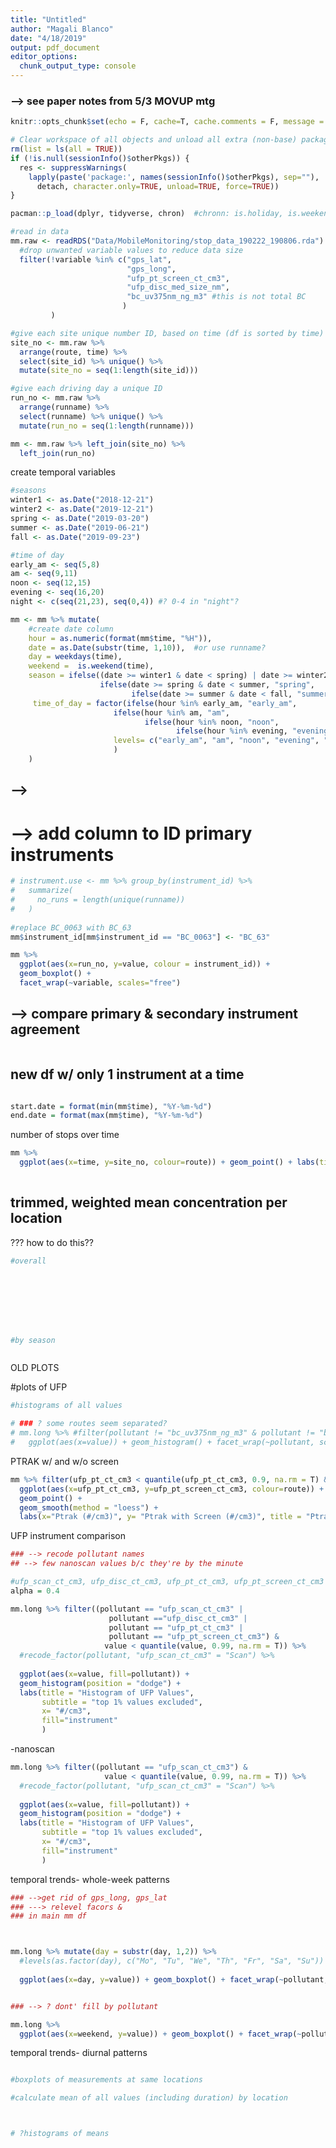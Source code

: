 ```yaml
---
title: "Untitled"
author: "Magali Blanco"
date: "4/18/2019"
output: pdf_document
editor_options: 
  chunk_output_type: console
---
```

### --> see paper notes from 5/3 MOVUP mtg 

```r
knitr::opts_chunk$set(echo = F, cache=T, cache.comments = F, message = F, warning = F, tidy.opts=list(width.cutoff=60), tidy=TRUE, fig.width = 8, fig.height = 6)  

# Clear workspace of all objects and unload all extra (non-base) packages
rm(list = ls(all = TRUE))
if (!is.null(sessionInfo()$otherPkgs)) {
  res <- suppressWarnings(
    lapply(paste('package:', names(sessionInfo()$otherPkgs), sep=""),
      detach, character.only=TRUE, unload=TRUE, force=TRUE))
}

pacman::p_load(dplyr, tidyverse, chron)  #chronn: is.holiday, is.weekend

```

```r
#read in data
mm.raw <- readRDS("Data/MobileMonitoring/stop_data_190222_190806.rda") %>% 
  #drop unwanted variable values to reduce data size
  filter(!variable %in% c("gps_lat",
                          "gps_long",
                          "ufp_pt_screen_ct_cm3",
                          "ufp_disc_med_size_nm",
                          "bc_uv375nm_ng_m3" #this is not total BC
                         ) 
         )

#give each site unique number ID, based on time (df is sorted by time)
site_no <- mm.raw %>%  
  arrange(route, time) %>%
  select(site_id) %>% unique() %>% 
  mutate(site_no = seq(1:length(site_id))) 

#give each driving day a unique ID
run_no <- mm.raw %>% 
  arrange(runname) %>%
  select(runname) %>% unique() %>%
  mutate(run_no = seq(1:length(runname)))

mm <- mm.raw %>% left_join(site_no) %>%
  left_join(run_no)

```

create temporal variables

```r
#seasons
winter1 <- as.Date("2018-12-21")
winter2 <- as.Date("2019-12-21")
spring <- as.Date("2019-03-20")
summer <- as.Date("2019-06-21")
fall <- as.Date("2019-09-23")  

#time of day
early_am <- seq(5,8)
am <- seq(9,11)
noon <- seq(12,15)
evening <- seq(16,20)
night <- c(seq(21,23), seq(0,4)) #? 0-4 in "night"?

mm <- mm %>% mutate(
    #create date column
    hour = as.numeric(format(mm$time, "%H")),
    date = as.Date(substr(time, 1,10)),  #or use runname?
    day = weekdays(time),
    weekend =  is.weekend(time),
    season = ifelse((date >= winter1 & date < spring) | date >= winter2, "winter", 
                    ifelse(date >= spring & date < summer, "spring",
                           ifelse(date >= summer & date < fall, "summer", "fall"))),
     time_of_day = factor(ifelse(hour %in% early_am, "early_am",
                       ifelse(hour %in% am, "am",
                              ifelse(hour %in% noon, "noon",
                                     ifelse(hour %in% evening, "evening", "night")))),
                       levels= c("early_am", "am", "noon", "evening", "night")
                       )
    )


```

## --> 
# --> add column to ID primary instruments

```r
# instrument.use <- mm %>% group_by(instrument_id) %>%
#   summarize(
#     no_runs = length(unique(runname))
#   )
 
#replace BC_0063 with BC_63
mm$instrument_id[mm$instrument_id == "BC_0063"] <- "BC_63"

mm %>%
  ggplot(aes(x=run_no, y=value, colour = instrument_id)) + 
  geom_boxplot() + 
  facet_wrap(~variable, scales="free")

```


## --> compare primary & secondary instrument agreement 

```r

```

 
## new df w/ only 1 instrument at a time

```r

```


```r
start.date = format(min(mm$time), "%Y-%m-%d")
end.date = format(max(mm$time), "%Y-%m-%d")

```
 
number of stops over time 

```r
mm %>%  
  ggplot(aes(x=time, y=site_no, colour=route)) + geom_point() + labs(title = paste("Site Stops", start.date, "-", end.date)) + geom_point(data=mm[mm$site_kind=="Collocation",], aes(x=time, y=site_no), colour="black")
  
```



## trimmed, weighted mean concentration per location
??? how to do this??

```r
#overall








#by season



```



















########### OLD PLOTS ###########  

#plots of UFP

```r
#histograms of all values

# ### ? some routes seem separated? 
# mm.long %>% #filter(pollutant != "bc_uv375nm_ng_m3" & pollutant != "bc_uv375nm_ng_m3" ) 
#   ggplot(aes(x=value)) + geom_histogram() + facet_wrap(~pollutant, scales = "free")

```

\newpage
PTRAK w/ and w/o screen

```r
mm %>% filter(ufp_pt_ct_cm3 < quantile(ufp_pt_ct_cm3, 0.9, na.rm = T) & ufp_pt_screen_ct_cm3 < quantile(ufp_pt_screen_ct_cm3, 0.9, na.rm = T)) %>%
  ggplot(aes(x=ufp_pt_ct_cm3, y=ufp_pt_screen_ct_cm3, colour=route)) + 
  geom_point() + 
  geom_smooth(method = "loess") + 
  labs(x="Ptrak (#/cm3)", y= "Ptrak with Screen (#/cm3)", title = "Ptraks")


```

\newpage
UFP instrument comparison

```r
### --> recode pollutant names 
## --> few nanoscan values b/c they're by the minute

#ufp_scan_ct_cm3, ufp_disc_ct_cm3, ufp_pt_ct_cm3, ufp_pt_screen_ct_cm3
alpha = 0.4

mm.long %>% filter((pollutant == "ufp_scan_ct_cm3" | 
                      pollutant =="ufp_disc_ct_cm3" | 
                      pollutant == "ufp_pt_ct_cm3" | 
                      pollutant == "ufp_pt_screen_ct_cm3") & 
                     value < quantile(value, 0.99, na.rm = T)) %>% 
  #recode_factor(pollutant, "ufp_scan_ct_cm3" = "Scan") %>%
  
  ggplot(aes(x=value, fill=pollutant)) +  
  geom_histogram(position = "dodge") + 
  labs(title = "Histogram of UFP Values", 
       subtitle = "top 1% values excluded",
       x= "#/cm3",
       fill="instrument"
       )

```

-nanoscan 

```r
mm.long %>% filter((pollutant == "ufp_scan_ct_cm3") & 
                     value < quantile(value, 0.99, na.rm = T)) %>% 
  #recode_factor(pollutant, "ufp_scan_ct_cm3" = "Scan") %>%
  
  ggplot(aes(x=value, fill=pollutant)) +  
  geom_histogram(position = "dodge") + 
  labs(title = "Histogram of UFP Values", 
       subtitle = "top 1% values excluded",
       x= "#/cm3",
       fill="instrument"
       )
```



\newpage
temporal trends- whole-week patterns

```r
### -->get rid of gps_long, gps_lat
### ---> relevel facors & 
### in main mm df 



mm.long %>% mutate(day = substr(day, 1,2)) %>% 
  #levels(as.factor(day), c("Mo", "Tu", "We", "Th", "Fr", "Sa", "Su")) %>%
  
  ggplot(aes(x=day, y=value)) + geom_boxplot() + facet_wrap(~pollutant, scales="free") + scale_y_log10()



```



```r
### --> ? dont' fill by pollutant

mm.long %>%  
  ggplot(aes(x=weekend, y=value)) + geom_boxplot() + facet_wrap(~pollutant, scales="free") + scale_y_log10() #fill=route


```

\newpage
temporal trends- diurnal patterns

```r

```



```r
#boxplots of measurements at same locations

#calculate mean of all values (including duration) by location



# ?histograms of means


```



 